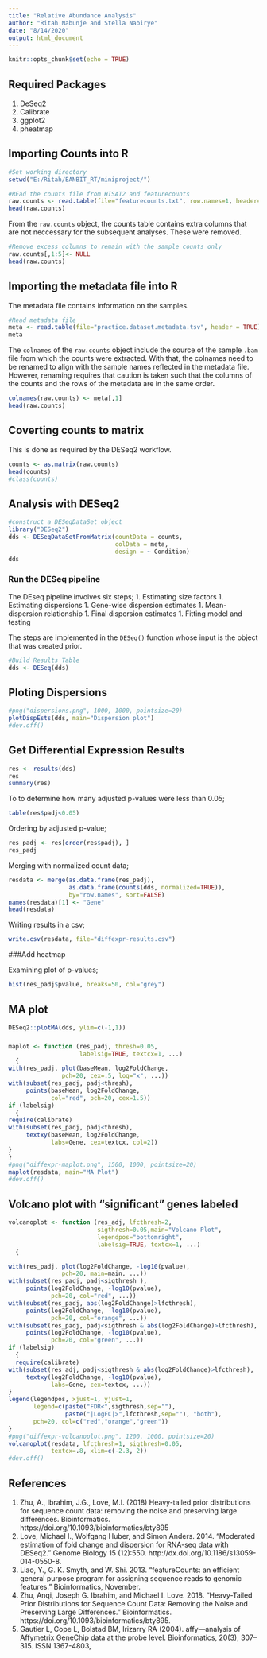 ---
title: "Relative Abundance Analysis"
author: "Ritah Nabunje and Stella Nabirye"
date: "8/14/2020"
output: html_document
---

```{r setup, include=FALSE}
knitr::opts_chunk$set(echo = TRUE)
```

## Required Packages
1. DeSeq2
2. Calibrate
3. ggplot2
4. pheatmap  

## Importing Counts into R

```{r}
#Set working directory
setwd("E:/Ritah/EANBIT_RT/miniproject/")

#REad the counts file from HISAT2 and featurecounts
raw.counts <- read.table(file="featurecounts.txt", row.names=1, header=TRUE)
head(raw.counts)
```

From the `raw.counts` object, the counts table contains extra columns that are not neccessary for the subsequent analyses. These were removed.

```{r}
#Remove excess columns to remain with the sample counts only
raw.counts[,1:5]<- NULL
head(raw.counts)
```

## Importing the metadata file into R
The metadata file contains information on the samples.

```{r}
#Read metadata file
meta <- read.table(file="practice.dataset.metadata.tsv", header = TRUE)
meta

```

The `colnames` of the `raw.counts` object include the source of the sample `.bam` file from which the counts were extracted. With that, the colnames need to be renamed to align with the sample names reflected in the metadata file. However, renaming requires that caution is taken such that the columns of the counts and the rows of the metadata are in the same order. 

```{r}
colnames(raw.counts) <- meta[,1]
head(raw.counts)

```

## Coverting counts to matrix 
This is done as required by the DESeq2 workflow.
```{r}
counts <- as.matrix(raw.counts)
head(counts)
#class(counts)

```
 
## Analysis with DESeq2 

```{r}
#construct a DESeqDataSet object
library("DESeq2")
dds <- DESeqDataSetFromMatrix(countData = counts,
                              colData = meta,
                              design = ~ Condition)
dds
```
### Run the DESeq pipeline
The DEseq pipeline involves six steps;
1. Estimating size factors
1. Estimating dispersions
1. Gene-wise dispersion estimates
1. Mean-dispersion relationship
1. Final dispersion estimates
1. Fitting model and testing  

The steps are implemented in the `DESeq()` function whose input is the object that was created prior.  
```{r}
#Build Results Table
dds <- DESeq(dds)

```


## Ploting Dispersions

```{r}
#png("dispersions.png", 1000, 1000, pointsize=20)
plotDispEsts(dds, main="Dispersion plot")
#dev.off()

```

## Get Differential Expression Results

```{r}
res <- results(dds)
res
summary(res)

```
To to determine how many adjusted p-values were less than 0.05;  

```{r}
table(res$padj<0.05)
```

Ordering by adjusted p-value;  

```{r}
res_padj <- res[order(res$padj), ]
res_padj
```

Merging with normalized count data;  

```{r}
resdata <- merge(as.data.frame(res_padj), 
                 as.data.frame(counts(dds, normalized=TRUE)), 
                 by="row.names", sort=FALSE)
names(resdata)[1] <- "Gene"
head(resdata)
```

Writing results in a csv;  

```{r}
write.csv(resdata, file="diffexpr-results.csv")
```
 
###Add heatmap

Examining plot of p-values;  

```{r}
hist(res_padj$pvalue, breaks=50, col="grey")
```

## MA plot
```{r}
DESeq2::plotMA(dds, ylim=c(-1,1))

```

###

```{r}
maplot <- function (res_padj, thresh=0.05, 
                    labelsig=TRUE, textcx=1, ...) 
  {
with(res_padj, plot(baseMean, log2FoldChange, 
               pch=20, cex=.5, log="x", ...))
with(subset(res_padj, padj<thresh), 
     points(baseMean, log2FoldChange, 
            col="red", pch=20, cex=1.5))
if (labelsig) 
  {
require(calibrate)
with(subset(res_padj, padj<thresh), 
     textxy(baseMean, log2FoldChange, 
            labs=Gene, cex=textcx, col=2))
}
}
#png("diffexpr-maplot.png", 1500, 1000, pointsize=20)
maplot(resdata, main="MA Plot")
#dev.off()
```

 
## Volcano plot with "significant" genes labeled

```{r}
volcanoplot <- function (res_adj, lfcthresh=2, 
                         sigthresh=0.05,main="Volcano Plot", 
                         legendpos="bottomright", 
                         labelsig=TRUE, textcx=1, ...) 
  {

with(res_padj, plot(log2FoldChange, -log10(pvalue), 
               pch=20, main=main, ...))
with(subset(res_padj, padj<sigthresh ), 
     points(log2FoldChange, -log10(pvalue), 
            pch=20, col="red", ...))
with(subset(res_padj, abs(log2FoldChange)>lfcthresh), 
     points(log2FoldChange, -log10(pvalue), 
            pch=20, col="orange", ...))
with(subset(res_padj, padj<sigthresh & abs(log2FoldChange)>lfcthresh), 
     points(log2FoldChange, -log10(pvalue), 
            pch=20, col="green", ...))
if (labelsig) 
  {
  require(calibrate)
with(subset(res_adj, padj<sigthresh & abs(log2FoldChange)>lfcthresh), 
     textxy(log2FoldChange, -log10(pvalue), 
            labs=Gene, cex=textcx, ...))
}
legend(legendpos, xjust=1, yjust=1, 
       legend=c(paste("FDR<",sigthresh,sep=""), 
                paste("|LogFC|>",lfcthresh,sep=""), "both"), 
       pch=20, col=c("red","orange","green"))
}
#png("diffexpr-volcanoplot.png", 1200, 1000, pointsize=20)
volcanoplot(resdata, lfcthresh=1, sigthresh=0.05, 
            textcx=.8, xlim=c(-2.3, 2))
#dev.off()
```

## References
1. Zhu, A., Ibrahim, J.G., Love, M.I. (2018) Heavy-tailed prior distributions for sequence count data: removing the noise and preserving large differences. Bioinformatics. https://doi.org/10.1093/bioinformatics/bty895
1. Love, Michael I., Wolfgang Huber, and Simon Anders. 2014. “Moderated estimation of fold change and dispersion for RNA-seq data with DESeq2.” Genome Biology 15 (12):550. http://dx.doi.org/10.1186/s13059-014-0550-8.
1. Liao, Y., G. K. Smyth, and W. Shi. 2013. “featureCounts: an efficient general purpose program for assigning sequence reads to genomic features.” Bioinformatics, November.
1. Zhu, Anqi, Joseph G. Ibrahim, and Michael I. Love. 2018. “Heavy-Tailed Prior Distributions for Sequence Count Data: Removing the Noise and Preserving Large Differences.” Bioinformatics. https://doi.org/10.1093/bioinformatics/bty895.
1. Gautier L, Cope L, Bolstad BM, Irizarry RA (2004). affy—analysis of Affymetrix GeneChip data at the probe level. Bioinformatics, 20(3), 307–315. ISSN 1367-4803,